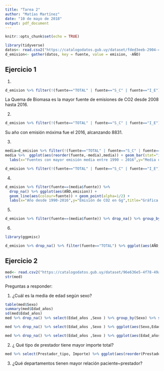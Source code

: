 ```yaml
---
title: "Tarea 2"
author: "Matías Martínez"
date: "10 de mayo de 2018"
output: pdf_document
---
```


```r
knitr::opts_chunk$set(echo = TRUE)
```


```r
library(tidyverse)
datos<- read.csv2("https://catalogodatos.gub.uy/dataset/fded3eeb-2904-43a5-a348-0b31434ef085/resource/d8ac0fb1-c972-4539-a889-bc510f999090/download/emisiones-de-co2-por-sector.csv",header=T,sep=";",stringsAsFactors=F,na.strings="unknown",fill=T)
d_emision<- gather(datos, key = fuente, value = emision, -AÑO)
```
## Ejercicio 1

1)
```r
d_emision %>% filter(!(fuente=="TOTAL" | fuente=="S_C" | fuente=="I_E")) %>% drop_na()%>% group_by(fuente,AÑO,emision) %>% group_by(fuente) %>% summarise(max=max(emision)) %>% arrange(desc(max)) %>% ggplot() + geom_bar(aes(reorder(fuente,-max),max),stat="identity")
```
 La Quema de Biomasa es la mayor fuente de emisiones de CO2 desde 2008 hasta 2016.
 
2)
```r
d_emision %>% filter(!(fuente=="TOTAL" | fuente=="S_C" | fuente=="I_E")) %>% drop_na()%>% filter(emision==max(emision))
```
Su año con emisión móxima fue el 2016, alcanzando 8831.


3)
```r
media=d_emision %>% filter(!(fuente=="TOTAL" | fuente=="S_C" | fuente=="I_E")) %>% drop_na() %>% group_by(fuente) %>%  summarise(media=mean(emision)) %>% arrange(desc(media)) %>% head(5)
media %>%  ggplot(aes(reorder(fuente,-media),media)) + geom_bar(stat="identity",aes(fill=fuente,colour=fuente),show.legend = FALSE) + 
  labs(x="Fuentes con mayor emisión media entre 1990 − 2016",y="Media de emisión en Gg",title="Gráfico de barras: media de emisiones de CO2 por fuente") 

d_emision %>% filter(!(fuente=="TOTAL" | fuente=="S_C" | fuente=="I_E")) %>% drop_na() %>% group_by(fuente) %>% ggplot(aes(reorder(fuente,-emision),emision)) + geom_boxplot() + geom_jitter(alpha=.2) + labs(x="Fuentes con mayor emisión media entre 1990−2016",y="Emisión de CO2 en Gg", title= "Diagrama de caja: emisión media por fuente")
```
4)
```r
d_emision %>% filter(fuente==(media$fuente)) %>% 
  drop_na() %>% ggplot(aes(AÑO,emision)) + 
  geom_line(aes(colour=fuente)) + geom_point(alpha=1/2) + 
  labs(x="Año desde 1990-2016",y="Emisión de CO2 en Gg",title="Gráfica series de tiempo: emisión de CO2 según fuente",caption=paste0(strwrap("Desde años ulteriores al 2000, la emisión producto de la quema de biomasa es creciente y año a año toma distancias mayores a las demás fuentes", 80), sep="", collapse="\n"))
```

5)

```r
d_emision %>% filter(fuente==(media$fuente)) %>% drop_na() %>% group_by(fuente) %>% ggplot(aes(reorder(fuente,-emision),emision)) + geom_boxplot()  + labs(x="Fuentes con mayor emisión media entre 1990−2016",y="Emisión de CO2 en Gg", title= "Diagrama de caja: emisión media por fuente")
```

6)

```r
library(ggpmisc)

d_emision %>% drop_na() %>% filter(fuente=="TOTAL") %>% ggplot(aes(AÑO,emision))+ geom_point() + geom_line()+ stat_peaks(colour = "red") + stat_peaks(geom = "text", colour = "red", hjust = -0.1) +labs(x="Año desde 1990-2016",y="Total de emisiones de CO2 en Gg", title="Gráfico series de tiempo: emisión total de CO2")
```


## Ejercicio 2

```r
med<- read.csv2("https://catalogodatos.gub.uy/dataset/96e636e5-4f78-49a7-8e14-60e90173a0c0/resource/936ac9e6-b0f6-424a-9b53-ee408a91fd6f/download/datos_gastos-por-actos-mdicos-2016.csv",header = TRUE,sep=",")
str(med)
```

Preguntas a responder:

1) ¿Cuál es la media de edad según sexo?

```r
table(med$Sexo)
summary(med$Edad_años)
sd(med$Edad_años)
med %>% drop_na() %>% select(Edad_años ,Sexo ) %>% group_by(Sexo) %>% summarise(m=mean(Edad_años))

med %>% drop_na() %>% select(Edad_años ,Sexo ) %>% ggplot(aes(Sexo,Edad_años)) + geom_boxplot(aes(fill=Sexo),show.legend = F) + labs(y="Edad en Años", title="Diagrama de caja: distribución de la edad según sexo")

med %>% drop_na() %>% select(Edad_años ,Sexo ) %>% ggplot(aes(Edad_años,fill=Sexo,colour=Sexo)) + geom_density(alpha=0.55,show.legend = F) + labs(x="Edad en Años",y="Densidad", title="Diagrama de densidad: distribución de la edad según sexo")
```


2) ¿ Qué tipo de prestador tiene mayor importe total?

```r
med %>% select(Prestador_tipo, Importe) %>% ggplot(aes(reorder(Prestador_tipo, - Importe),Importe)) + geom_bar(aes(colour=Prestador_tipo),stat="identity",show.legend = F) + labs(x="Tipo de prestador",y="Monto total en pesos pagado en el año 2016", title="Gráfico de barras: importe total según tipo de prestador")
```



3) ¿Qué departamentos tienen mayor relación paciente~prestador?



